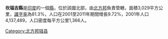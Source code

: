 '''坎瑙吉縣'''是[[印度|印度]]的一個[[縣|縣]]，位於該國北部，由[[北方邦|北方邦]]負責管轄，面積3,029平方公里，[[識字率|識字率]]為81.3%，人口在2001至2011年期間增長9.72%，2001年人口4,137,489，人口密度每平方公里1,366人。

{{coord|26|27|36|N|80|19|48|E|region:IN-UP_type:adm2nd_source:kolossus-nowiki|display=title}}

{{北方邦行政区划小作品}}
[[Category:北方邦辖县|Category:北方邦辖县]]